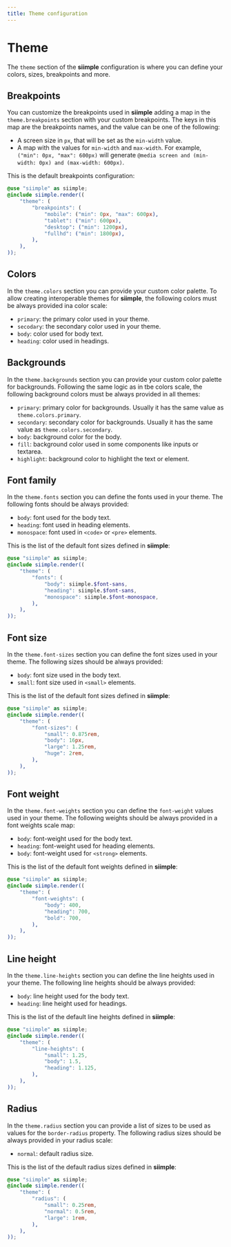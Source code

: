 ```yaml
---
title: Theme configuration
---
```


# Theme

The `theme` section of the **siimple** configuration is where you can define your colors, sizes, breakpoints and more.


## Breakpoints

You can customize the breakpoints used in **siimple** adding a map in the `theme.breakpoints` section with your custom breakpoints. The keys in this map are the breakpoints names, and the value can be one of the following:

- A screen size in `px`, that will be set as the `min-width` value.
- A map with the values for `min-width` and `max-width`. For example, `("min": 0px, "max": 600px)` will generate `@media screen and (min-width: 0px) and (max-width: 600px)`.

This is the default breakpoints configuration: 

```scss
@use "siimple" as siimple;
@include siimple.render((
    "theme": (
        "breakpoints": (
            "mobile": ("min": 0px, "max": 600px),
            "tablet": ("min": 600px),
            "desktop": ("min": 1200px),
            "fullhd": ("min": 1800px),
        ),
    ),
));
```

## Colors

In the `theme.colors` section you can provide your custom color palette. To allow creating interoperable themes for **siimple**, the following colors must be always provided ina color scale:

- `primary`: the primary color used in your theme.
- `secodary`: the secondary color used in your theme.
- `body`: color used for body text.
- `heading`: color used in headings.


## Backgrounds

In the `theme.backgrounds` section you can provide your custom color palette for backgrounds. Following the same logic as in tbe colors scale, the following background colors must be always provided in all themes:

- `primary`: primary color for backgrounds. Usually it has the same value as `theme.colors.primary`.
- `secondary`: secondary color for backgrounds. Usually it has the same value as `theme.colors.secondary`.
- `body`: background color for the body.
- `fill`: background color used in some components like inputs or textarea.
- `highlight`: background color to highlight the text or element.


## Font family

In the `theme.fonts` section you can define the fonts used in your theme. The following fonts should be always provided: 

- `body`: font used for the body text.
- `heading`: font used in heading elements. 
- `monospace`: font used in `<code>` or `<pre>` elements.

This is the list of the default font sizes defined in **siimple**: 

```scss
@use "siimple" as siimple;
@include siimple.render((
    "theme": (
        "fonts": (
            "body": siimple.$font-sans,
            "heading": siimple.$font-sans,
            "monospace": siimple.$font-monospace,
        ),
    ),
));
```


## Font size

In the `theme.font-sizes` section you can define the font sizes used in your theme. The following sizes should be always provided: 

- `body`: font size used in the body text.
- `small`: font size used in `<small>` elements.

This is the list of the default font sizes defined in **siimple**: 

```scss
@use "siimple" as siimple;
@include siimple.render((
    "theme": (
        "font-sizes": (
            "small": 0.875rem,
            "body": 16px,
            "large": 1.25rem,
            "huge": 2rem,
        ),
    ),
));
```

## Font weight

In the `theme.font-weights` section you can define the `font-weight` values used in your theme. The following weights should be always provided in a font weights scale map: 

- `body`: font-weight used for the body text.
- `heading`: font-weight used for heading elements.
- `body`: font-weight used for `<strong>` elements.

This is the list of the default font weights defined in **siimple**: 

```scss
@use "siimple" as siimple;
@include siimple.render((
    "theme": (
        "font-weights": (
            "body": 400,
            "heading": 700,
            "bold": 700,
        ),
    ),
));
```


## Line height

In the `theme.line-heights` section you can define the line heights used in your theme. The following line heights should be always provided:

- `body`: line height used for the body text.
- `heading`: line height used for headings.

This is the list of the default line heights defined in **siimple**: 

```scss
@use "siimple" as siimple;
@include siimple.render((
    "theme": (
        "line-heights": (
            "small": 1.25,
            "body": 1.5,
            "heading": 1.125,
        ),
    ),
));
```


## Radius

In the `theme.radius` section you can provide a list of sizes to be used as values for the `border-radius` property. The following radius sizes should be always provided in your radius scale:

- `normal`: default radius size.

This is the list of the default radius sizes defined in **siimple**: 

```scss
@use "siimple" as siimple;
@include siimple.render((
    "theme": (
        "radius": (
            "small": 0.25rem,
            "normal": 0.5rem,
            "large": 1rem,
        ),
    ),
));
```
